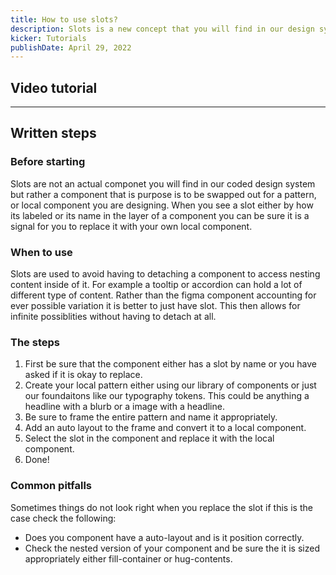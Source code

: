 ```yaml
---
title: How to use slots?
description: Slots is a new concept that you will find in our design system. It empowers you to nest and build out paterns with our components without detaching. Follow along on this tutorial where you will learn all about slots.
kicker: Tutorials
publishDate: April 29, 2022
---
```


## Video tutorial

<YoutubeEmbed videoid="ocTg0ZLvE3o" />

---

## Written steps

### Before starting

Slots are not an actual componet you will find in our coded design system but rather a component that is purpose is to be swapped out for a pattern, or local component you are designing. When you see a slot either by how its labeled or its name in the layer of a component you can be sure it is a signal for you to replace it with your own local component.

### When to use

Slots are used to avoid having to detaching a component to access nesting content inside of it. For example a tooltip or accordion can hold a lot of different type of content. Rather than the figma component accounting for ever possible variation it is better to just have slot. This then allows for infinite possiblities without having to detach at all.

### The steps

1. First be sure that the component either has a slot by name or you have asked if it is okay to replace.
2. Create your local pattern either using our library of components or just our foundaitons like our typography tokens. This could be anything a headline with a blurb or a image with a headline.
3. Be sure to frame the entire pattern and name it appropriately.
4. Add an auto layout to the frame and convert it to a local component.
5. Select the slot in the component and replace it with the local component.
6. Done!

### Common pitfalls

Sometimes things do not look right when you replace the slot if this is the case check the following:

- Does you component have a auto-layout and is it position correctly.
- Check the nested version of your component and be sure the it is sized appropriately either fill-container or hug-contents.
